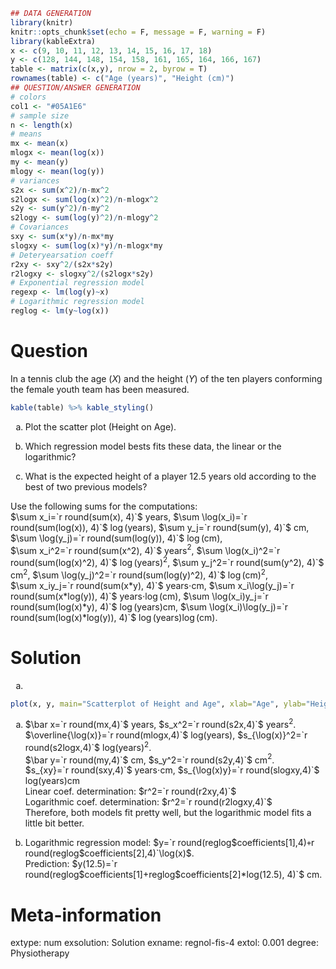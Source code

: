 
```r
## DATA GENERATION
library(knitr)
knitr::opts_chunk$set(echo = F, message = F, warning = F)
library(kableExtra)
x <- c(9, 10, 11, 12, 13, 14, 15, 16, 17, 18)
y <- c(128, 144, 148, 154, 158, 161, 165, 164, 166, 167)
table <- matrix(c(x,y), nrow = 2, byrow = T)
rownames(table) <- c("Age (years)", "Height (cm)")
## QUESTION/ANSWER GENERATION
# colors
col1 <- "#05A1E6"
# sample size
n <- length(x)
# means
mx <- mean(x)
mlogx <- mean(log(x))
my <- mean(y)
mlogy <- mean(log(y))
# variances
s2x <- sum(x^2)/n-mx^2
s2logx <- sum(log(x)^2)/n-mlogx^2
s2y <- sum(y^2)/n-my^2
s2logy <- sum(log(y)^2)/n-mlogy^2
# Covariances
sxy <- sum(x*y)/n-mx*my
slogxy <- sum(log(x)*y)/n-mlogx*my
# Deteryearsation coeff
r2xy <- sxy^2/(s2x*s2y)
r2logxy <- slogxy^2/(s2logx*s2y)
# Exponential regression model
regexp <- lm(log(y)~x)
# Logarithmic regression model
reglog <- lm(y~log(x))
```

Question
========
In a tennis club the age ($X$) and the height ($Y$) of the ten players conforming the female youth team has been measured.

```r
kable(table) %>% kable_styling()
```


a. Plot the scatter plot (Height on Age).

a. Which regression model bests fits these data, the linear or the logarithmic?

a. What is the expected height of a player 12.5 years old according to the best of two previous models?


Use the following sums for the computations:  
$\sum x_i=`r round(sum(x), 4)`$ years, $\sum \log(x_i)=`r round(sum(log(x)), 4)`$ $\log(\mbox{years})$, $\sum y_j=`r round(sum(y), 4)`$ cm, $\sum \log(y_j)=`r round(sum(log(y)), 4)`$ $\log(\mbox{cm})$,  
$\sum x_i^2=`r round(sum(x^2), 4)`$ years$^2$, $\sum \log(x_i)^2=`r round(sum(log(x)^2), 4)`$ $\log(\mbox{years})^2$, $\sum y_j^2=`r round(sum(y^2), 4)`$ cm$^2$, $\sum \log(y_j)^2=`r round(sum(log(y)^2), 4)`$ $\log(\mbox{cm})^2$,  
$\sum x_iy_j=`r round(sum(x*y), 4)`$ years$\cdot$cm, $\sum x_i\log(y_j)=`r round(sum(x*log(y)), 4)`$ years$\cdot\log(\mbox{cm})$, $\sum \log(x_i)y_j=`r round(sum(log(x)*y), 4)`$ $\log(\mbox{years})$cm, $\sum \log(x_i)\log(y_j)=`r round(sum(log(x)*log(y)), 4)`$ $\log(\mbox{years})\log(\mbox{cm})$.

Solution
========

a. 
```r
plot(x, y, main="Scatterplot of Height and Age", xlab="Age", ylab="Height", col=col1, pch=16)
```

a. $\bar x=`r round(mx,4)`$ years, $s_x^2=`r round(s2x,4)`$ years$^2$.  
$\overline{\log(x)}=`r round(mlogx,4)`$ log(years), $s_{\log(x)}^2=`r round(s2logx,4)`$ log(years)$^2$.  
$\bar y=`r round(my,4)`$ cm, $s_y^2=`r round(s2y,4)`$ cm$^2$.  
$s_{xy}=`r round(sxy,4)`$ years$\cdot$cm, $s_{\log(x)y}=`r round(slogxy,4)`$ log(years)cm  
Linear coef. determination: $r^2=`r round(r2xy,4)`$  
Logarithmic coef. determination: $r^2=`r round(r2logxy,4)`$  
Therefore, both models fit pretty well, but the logarithmic model fits a little bit better.

a. Logarithmic regression model: $y=`r round(reglog$coefficients[1],4)`+`r round(reglog$coefficients[2],4)`\log(x)$.  
Prediction: $y(12.5)=`r round(reglog$coefficients[1]+reglog$coefficients[2]*log(12.5), 4)`$ cm.

Meta-information 
================
extype: num
exsolution: Solution
exname: regnol-fis-4
extol: 0.001
degree: Physiotherapy
 
